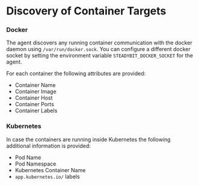# Discovery of Container Targets

### Docker

The agent discovers any running container communication with the docker daemon using `/var/run/docker.sock`. You can configure a different docker socket by setting the environment variable `STEADYBIT_DOCKER_SOCKET` for the agent.

For each container the following attributes are provided:

* Container Name
* Container Image
* Container Host
* Container Ports
* Container Labels

### Kubernetes

In case the containers are running inside Kubernetes the following additional information is provided:

* Pod Name
* Pod Namespace
* Kubernetes Container Name
* `app.kubernetes.io/` labels
